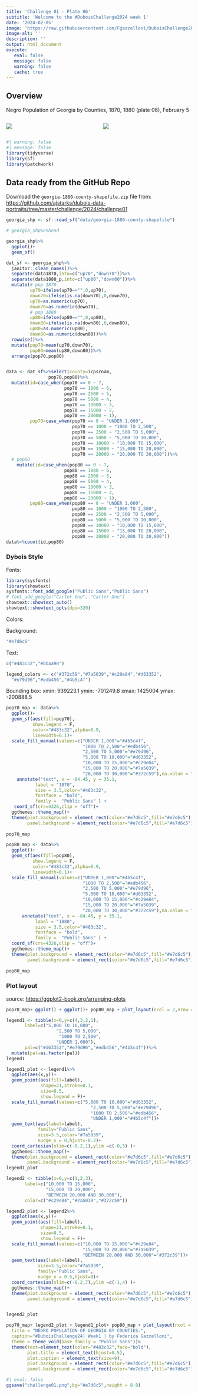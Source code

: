 ```yaml
---
title: 'Challenge 01 - Plate 06'
subtitle: 'Welcome to the #DuboisChallenge2024 week 1'
date: '2024-02-05'
image: 'https://raw.githubusercontent.com/Fgazzelloni/DuboisChallenge2024_FG/main/2024/challenge01/challenge01.png'
image-alt: ''
description: ''
output: html_document
execute: 
   eval: false
   message: false
   warning: false
   cache: true
---
```


## Overview

Negro Population of Georgia by Counties, 1870, 1880 (plate 06), February 5



:::: {.columns}

::: {.column width="50%"}
![](https://raw.githubusercontent.com/Fgazzelloni/DuboisChallenge2024_FG/main/2024/challenge01/challenge01.png)
:::

::: {.column width="50%"}
![](https://raw.githubusercontent.com/ajstarks/dubois-data-portraits/master/challenge/2024/challenge01/original-plate-06.jpg)
:::
:::

```r
#| warning: false
#| message: false
library(tidyverse)
library(sf)
library(patchwork)
```


## Data ready from the GitHub Repo

Download the `georgia-1880-county-shapefile.zip` file from: [https://github.com/ajstarks/dubois-data-portraits/tree/master/challenge/2024/challenge01](https://github.com/ajstarks/dubois-data-portraits/tree/master/challenge/2024/challenge01)
```r
georgia_shp <- sf::read_sf("data/georgia-1880-county-shapefile")

# georgia_shp%>%head
```

```r
georgia_shp%>%
  ggplot()+
  geom_sf()
```

```r
dat_sf <- georgia_shp%>%
  janitor::clean_names()%>%
  separate(data1870,into=c("up70","down70"))%>%
  separate(data1880_p,into=c("up80","down80"))%>%
  mutate(# pop 1870
         up70=ifelse(up70=="",0,up70),
         down70=ifelse(is.na(down70),0,down70),
         up70=as.numeric(up70),
         down70=as.numeric(down70),
         # pop 1880
         up80=ifelse(up80=="",0,up80),
         down80=ifelse(is.na(down80),0,down80),
         up80=as.numeric(up80),
         down80=as.numeric(down80))%>%
  rowwise()%>%
  mutate(pop70=mean(up70,down70),
         pop80=mean(up80,down80))%>%
  arrange(pop70,pop80)


data <- dat_sf%>%select(county=icpsrnam,
                pop70,pop80)%>%
  mutate(id=case_when(pop70 == 0 ~ 7,
                      pop70 == 1000 ~ 6,
                      pop70 == 2500 ~ 5,
                      pop70 == 5000 ~ 4,
                      pop70 == 10000 ~ 3,
                      pop70 == 15000 ~ 2,
                      pop70 == 20000 ~ 1),
         pop70=case_when(pop70 == 0 ~ "UNDER 1,000",
                         pop70 == 1000 ~ "1000 TO 2,500",
                         pop70 == 2500 ~ "2,500 TO 5,000",
                         pop70 == 5000 ~ "5,000 TO 10,000",
                         pop70 == 10000 ~ "10,000 TO 15,000",
                         pop70 == 15000 ~ "15,000 TO 20,000",
                         pop70 == 20000 ~ "20,000 TO 30,000"))%>%
  # pop80
    mutate(id=case_when(pop80 == 0 ~ 7,
                      pop80 == 1000 ~ 6,
                      pop80 == 2500 ~ 5,
                      pop80 == 5000 ~ 4,
                      pop80 == 10000 ~ 3,
                      pop80 == 15000 ~ 2,
                      pop80 == 20000 ~ 1),
         pop80=case_when(pop80 == 0 ~ "UNDER 1,000",
                         pop80 == 1000 ~ "1000 TO 2,500",
                         pop80 == 2500 ~ "2,500 TO 5,000",
                         pop80 == 5000 ~ "5,000 TO 10,000",
                         pop80 == 10000 ~ "10,000 TO 15,000",
                         pop80 == 15000 ~ "15,000 TO 20,000",
                         pop80 == 20000 ~ "20,000 TO 30,000"))
data%>%count(id,pop80)
```

### Dybois Style

Fonts:

```r
library(sysfonts)
library(showtext)
sysfonts::font_add_google("Public Sans","Public Sans")
# font_add_google("Carter One", "Carter One")
showtext::showtext_auto()
showtext::showtext_opts(dpi=320)
```

Colors:

Background:

```r
"#e7d6c5"
```

Text:

```r
c("#483c32","#bbaa98")
```

```r
legend_colors <- c("#372c59","#7a5039","#c29e84","#d63352",
  "#e79d96","#edb456","#4b5c4f")
```

Bounding box: xmin: 939223.1 ymin: -701249.8 xmax: 1425004 ymax: -200888.5

```r
pop70_map <- data%>%
  ggplot()+
  geom_sf(aes(fill=pop70),
          show.legend = F,
          color="#483c32",alpha=0.9,
          linewidth=0.1)+
  scale_fill_manual(values=c("UNDER 1,000"="#4b5c4f",
                             "1000 TO 2,500"="#edb456",
                             "2,500 TO 5,000"="#e79d96",
                             "5,000 TO 10,000"="#d63352",
                             "10,000 TO 15,000"="#c29e84",
                             "15,000 TO 20,000"="#7a5039",
                             "20,000 TO 30,000"="#372c59"),na.value = "#e0cebb")+
    annotate("text", x = -84.45, y = 35.1,
           label = "1870",
           size = 3.5,color="#483c32",
           fontface = "bold",
           family =  "Public Sans" ) +
   coord_sf(crs=4326,clip = "off")+
  ggthemes::theme_map()+
  theme(plot.background = element_rect(color="#e7d6c5",fill="#e7d6c5"),
        panel.background = element_rect(color="#e7d6c5",fill="#e7d6c5"))
  
pop70_map
```

```r
pop80_map <- data%>%
  ggplot()+
  geom_sf(aes(fill=pop80),
          show.legend = F,
          color="#483c32",alpha=0.9,
          linewidth=0.1)+
  scale_fill_manual(values=c("UNDER 1,000"="#4b5c4f",
                             "1000 TO 2,500"="#edb456",
                             "2,500 TO 5,000"="#e79d96",
                             "5,000 TO 10,000"="#d63352",
                             "10,000 TO 15,000"="#c29e84",
                             "15,000 TO 20,000"="#7a5039",
                             "20,000 TO 30,000"="#372c59"),na.value = "#e0cebb")+
      annotate("text", x = -84.45, y = 35.1,
           label = "1880",
           size = 3.5,color="#483c32",
           fontface = "bold",
           family =  "Public Sans" ) +
  coord_sf(crs=4326,clip = "off")+
  ggthemes::theme_map()+
  theme(plot.background = element_rect(color="#e7d6c5",fill="#e7d6c5"),
        panel.background = element_rect(color="#e7d6c5",fill="#e7d6c5"))
  
pop80_map
```

### Plot layout

source: [https://ggplot2-book.org/arranging-plots](https://ggplot2-book.org/arranging-plots)

```r
pop70_map+ ggplot() + ggplot()+ pop80_map + plot_layout(ncol = 2,nrow = 2)
```

```r
legend1 <- tibble(x=0,y=c(4,3,2,1),
       label=c("5,000 TO 10,000",
                   "2,500 TO 5,000",
                    "1000 TO 2,500",
                   "UNDER 1,000"),
       pal=c("#d63352","#e79d96","#edb456","#4b5c4f"))%>%
  mutate(pal=as.factor(pal))
legend1
```

```r
legend1_plot <- legend1%>%
  ggplot(aes(x,y))+
  geom_point(aes(fill=label),
             shape=21,stroke=0.1,
             size=8.5,
             show.legend = F)+
  scale_fill_manual(values=c("5,000 TO 10,000"="#d63352",
                                "2,500 TO 5,000"="#e79d96",
                                "1000 TO 2,500"="#edb456",
                                "UNDER 1,000"="#4b5c4f"))+
  geom_text(aes(label=label),
            family="Public Sans",
            size=3.5,color="#7a5039",
            nudge_x = 0,hjust=-0.2)+
  coord_cartesian(xlim=c(-0.2,1),ylim =c(-0,5) )+
  ggthemes::theme_map()+
  theme(plot.background = element_rect(color="#e7d6c5",fill="#e7d6c5"),
        panel.background = element_rect(color="#e7d6c5",fill="#e7d6c5"))
legend1_plot
```

```r
legend2 <- tibble(x=0,y=c(1,2,3),
       label=c("10,000 TO 15,000",
               "15,000 TO 20,000",
               "BETWEEN 20,000 AND 30,000"),
       color=c("#c29e84","#7a5039","#372c59"))                             
```

```r
legend2_plot <- legend2%>%
  ggplot(aes(x,y))+
  geom_point(aes(fill=label),
             shape=21,stroke=0.1,
             size=8.5,
             show.legend = F)+
  scale_fill_manual(values=c("10,000 TO 15,000"="#c29e84",
                             "15,000 TO 20,000"="#7a5039",
                             "BETWEEN 20,000 AND 30,000"="#372c59"))+
  geom_text(aes(label=label),
            size=3.5,color="#7a5039",
            family="Public Sans",
            nudge_x = 0.5,hjust=0)+
  coord_cartesian(xlim=c(-0.2,7),ylim =c(-1,4) )+
  ggthemes::theme_map()+
  theme(plot.background = element_rect(color="#e7d6c5",fill="#e7d6c5"),
        panel.background = element_rect(color="#e7d6c5",fill="#e7d6c5"))


legend2_plot
```

```r
pop70_map+ legend2_plot + legend1_plot+ pop80_map + plot_layout(ncol = 2,nrow = 2)+plot_annotation(
  title = "NEGRO POPULATION OF GEORGIA BY COUNTIES.",
  caption="#DuboisChallenge24| Week1 | by Federica Gazzelloni",
  theme = theme_void(base_family = "Public Sans"))&
  theme(text=element_text(color="#483c32",face="bold"),
        plot.title = element_text(hjust=0.5),
        plot.caption = element_text(size=9),
        plot.background = element_rect(color="#e7d6c5",fill="#e7d6c5"),
        panel.background = element_rect(color="#e7d6c5",fill="#e7d6c5"))
```

```r
#| eval: false
ggsave("challenge01.png",bg="#e7d6c5",height = 8.8)
```